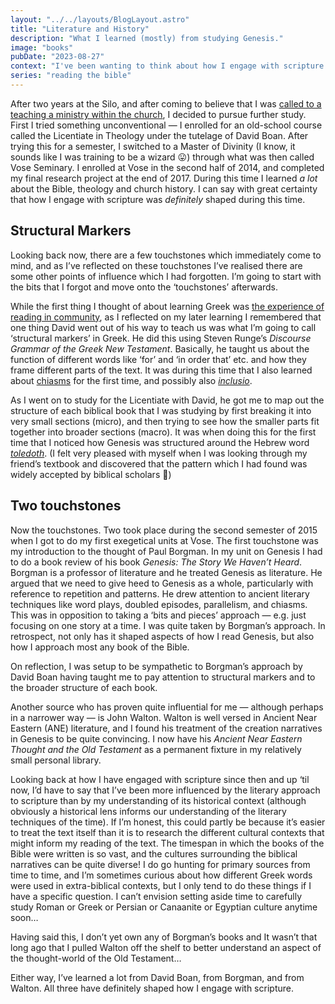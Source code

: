 ```yaml
---
layout: "../../layouts/BlogLayout.astro"
title: "Literature and History"
description: "What I learned (mostly) from studying Genesis."
image: "books"
pubDate: "2023-08-27"
context: "I've been wanting to think about how I engage with scripture. As part of the process I'm looking back at how I've engaged with it in the past."
series: "reading the bible"
---
```


After two years at the Silo, and after coming to believe that I was [called to a teaching a ministry within the church](/blog/007-calling-to-ministry/), I decided to pursue further study. First I tried something unconventional — I enrolled for an old-school course called the Licentiate in Theology under the tutelage of David Boan. After trying this for a semester, I switched to a Master of Divinity (I know, it sounds like I was training to be a wizard 😛) through what was then called Vose Seminary. I enrolled at Vose in the second half of 2014, and completed my final research project at the end of 2017. During this time I learned _a lot_ about the Bible, theology and church history. I can say with great certainty that how I engage with scripture was _definitely_ shaped during this time.

## Structural Markers

Looking back now, there are a few touchstones which immediately come to mind, and as I’ve reflected on these touchstones I’ve realised there are some other points of influence which I had forgotten. I’m going to start with the bits that I forgot and move onto the ‘touchstones’ afterwards.

While the first thing I thought of about learning Greek was [the experience of reading in community](/blog/010-greek-in-community/), as I reflected on my later learning I remembered that one thing David went out of his way to teach us was what I’m going to call ‘structural markers’ in Greek. He did this using Steven Runge’s _Discourse Grammar of the Greek New Testament_. Basically, he taught us about the function of different words like ‘for’ and ‘in order that’ etc. and how they frame different parts of the text. It was during this time that I also learned about [chiasms](https://en.wikipedia.org/wiki/Chiasmus) for the first time, and possibly also _[inclusio](https://en.wikipedia.org/wiki/Inclusio)_.

As I went on to study for the Licentiate with David, he got me to map out the structure of each biblical book that I was studying by first breaking it into very small sections (micro), and then trying to see how the smaller parts fit together into broader sections (macro). It was when doing this for the first time that I noticed how Genesis was structured around the Hebrew word _[toledoth](https://theopolisinstitute.com/toledoth-and-the-structure-of-genesis/)_. (I felt very pleased with myself when I was looking through my friend’s textbook and discovered that the pattern which I had found was widely accepted by biblical scholars 🙂)

## Two touchstones

Now the touchstones. Two took place during the second semester of 2015 when I got to do my first exegetical units at Vose. The first touchstone was my introduction to the thought of Paul Borgman. In my unit on Genesis I had to do a book review of his book _Genesis: The Story We Haven’t Heard_. Borgman is a professor of literature and he treated Genesis as literature. He argued that we need to give heed to Genesis as a whole, particularly with reference to repetition and patterns. He drew attention to ancient literary techniques like word plays, doubled episodes, parallelism, and chiasms. This was in opposition to taking a ‘bits and pieces’ approach — e.g. just focusing on one story at a time. I was quite taken by Borgman’s approach. In retrospect, not only has it shaped aspects of how I read Genesis, but also how I approach most any book of the Bible.

On reflection, I was setup to be sympathetic to Borgman’s approach by David Boan having taught me to pay attention to structural markers and to the broader structure of each book.

Another source who has proven quite influential for me — although perhaps in a narrower way — is John Walton. Walton is well versed in Ancient Near Eastern (ANE) literature, and I found his treatment of the creation narratives in Genesis to be quite convincing. I now have his _Ancient Near Eastern Thought and the Old Testament_ as a permanent fixture in my relatively small personal library.

Looking back at how I have engaged with scripture since then and up ‘til now, I’d have to say that I’ve been more influenced by the literary approach to scripture than by my understanding of its historical context (although obviously a historical lens informs our understanding of the literary techniques of the time). If I’m honest, this could partly be because it’s easier to treat the text itself than it is to research the different cultural contexts that might inform my reading of the text. The timespan in which the books of the Bible were written is so vast, and the cultures surrounding the biblical narratives can be quite diverse! I do go hunting for primary sources from time to time, and I’m sometimes curious about how different Greek words were used in extra-biblical contexts, but I only tend to do these things if I have a specific question. I can’t envision setting aside time to carefully study Roman or Greek or Persian or Canaanite or Egyptian culture anytime soon…

Having said this, I don’t yet own any of Borgman’s books and It wasn’t that long ago that I pulled Walton off the shelf to better understand an aspect of the thought-world of the Old Testament…

Either way, I’ve learned a lot from David Boan, from Borgman, and from Walton. All three have definitely shaped how I engage with scripture.
